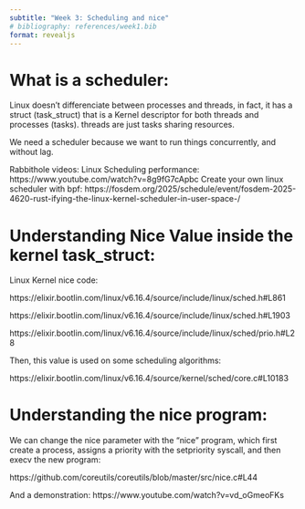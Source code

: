 ```yaml
---
subtitle: "Week 3: Scheduling and nice"
# bibliography: references/week1.bib
format: revealjs
---
```


# What is a scheduler:
Linux doesn't differenciate between processes and threads, in fact, it has a struct (task_struct) that is a Kernel descriptor for both threads and processes (tasks). 
threads are just tasks sharing resources.

We need a scheduler because we want to run things concurrently, and without lag.

Rabbithole videos:
Linux Scheduling performance: https://www.youtube.com/watch?v=8g9fG7cApbc
Create your own linux scheduler with bpf: https://fosdem.org/2025/schedule/event/fosdem-2025-4620-rust-ifying-the-linux-kernel-scheduler-in-user-space-/


# Understanding Nice Value inside the kernel task_struct:

Linux Kernel nice code:

https://elixir.bootlin.com/linux/v6.16.4/source/include/linux/sched.h#L861

https://elixir.bootlin.com/linux/v6.16.4/source/include/linux/sched.h#L1903

https://elixir.bootlin.com/linux/v6.16.4/source/include/linux/sched/prio.h#L28

Then, this value is used on some scheduling algorithms:

https://elixir.bootlin.com/linux/v6.16.4/source/kernel/sched/core.c#L10183

# Understanding the nice program:
We can change the nice parameter with the "nice" program, which first create a process, assigns a priority with the setpriority syscall, and then execv the new program:

https://github.com/coreutils/coreutils/blob/master/src/nice.c#L44

And a demonstration:
https://www.youtube.com/watch?v=vd_oGmeoFKs

